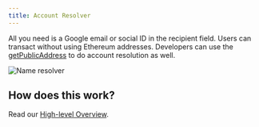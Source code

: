 ```yaml
---
title: Account Resolver
---
```


All you need is a Google email or social ID in the recipient field. Users can
transact without using Ethereum addresses. Developers can use the
[getPublicAddress](../api-reference/address-resolver#getpublicaddress)
to do account resolution as well.

![Name resolver](/contents/nameresolver.png)

## How does this work?

Read our [High-level Overview](../../key-infrastructure/system-architecture).
